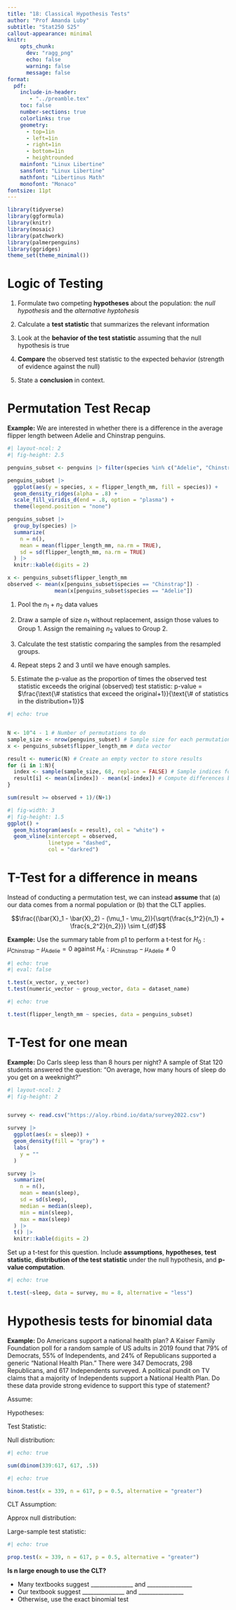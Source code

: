 ```yaml
---
title: "18: Classical Hypothesis Tests"
author: "Prof Amanda Luby"
subtitle: "Stat250 S25"
callout-appearance: minimal
knitr:
    opts_chunk: 
      dev: "ragg_png"
      echo: false
      warning: false
      message: false
format:
  pdf:
    include-in-header: 
       - "../preamble.tex"
    toc: false
    number-sections: true
    colorlinks: true
    geometry:
      - top=1in
      - left=1in
      - right=1in
      - bottom=1in
      - heightrounded
    mainfont: "Linux Libertine"
    sansfont: "Linux Libertine"
    mathfont: "Libertinus Math"
    monofont: "Monaco"
fontsize: 11pt
---
```


```r
library(tidyverse)
library(ggformula)
library(knitr)
library(mosaic)
library(patchwork)
library(palmerpenguins)
library(ggridges)
theme_set(theme_minimal())
```

# Logic of Testing

1. Formulate two competing **hypotheses** about the population: the *null hypothesis* and the *alternative hyptohesis*

2. Calculate a **test statistic** that summarizes the relevant information

3. Look at the **behavior of the test statistic** assuming that the null hypothesis is true

4. **Compare** the observed test statistic to the expected behavior (strength of evidence against the null) 

5. State a **conclusion** in context. 


# Permutation Test Recap

**Example:** We are interested in whether there is a difference in the average flipper length between Adelie and Chinstrap penguins. 


```r
#| layout-ncol: 2
#| fig-height: 2.5

penguins_subset <- penguins |> filter(species %in% c("Adelie", "Chinstrap")) |> drop_na(flipper_length_mm)

penguins_subset |>
  ggplot(aes(y = species, x = flipper_length_mm, fill = species)) + 
  geom_density_ridges(alpha = .8) + 
  scale_fill_viridis_d(end = .8, option = "plasma") + 
  theme(legend.position = "none")

penguins_subset |>
  group_by(species) |>
  summarize(
    n = n(),
    mean = mean(flipper_length_mm, na.rm = TRUE),
    sd = sd(flipper_length_mm, na.rm = TRUE)
  ) |>
  knitr::kable(digits = 2)

x <- penguins_subset$flipper_length_mm 
observed <- mean(x[penguins_subset$species == "Chinstrap"]) - 
               mean(x[penguins_subset$species == "Adelie"])
```


1. Pool the $n_1 + n_2$ data values

2. Draw a sample of size $n_1$ without replacement, assign those values to Group 1. Assign the remaining $n_2$ values to Group 2. 

3. Calculate the test statistic comparing the samples from the resampled groups.

4. Repeat steps 2 and 3 until we have enough samples.

5. Estimate the p-value as the proportion of times the observed test statistic exceeds the original (observed) test statistic: p-value = $\frac{\text{\# statistics that exceed the original+1}}{\text{\# of statistics in the distribution+1}}$

```r
#| echo: true


N <- 10^4 - 1 # Number of permutations to do
sample_size <- nrow(penguins_subset) # Sample size for each permutation (same as data)
x <- penguins_subset$flipper_length_mm # data vector

result <- numeric(N) # Create an empty vector to store results
for (i in 1:N){
  index <- sample(sample_size, 68, replace = FALSE) # Sample indices for group 1
  result[i] <- mean(x[index]) - mean(x[-index]) # Compute differences between groups
}

sum(result >= observed + 1)/(N+1)
```

```r
#| fig-width: 3
#| fig-height: 1.5
ggplot() + 
  geom_histogram(aes(x = result), col = "white") + 
  geom_vline(xintercept = observed, 
             linetype = "dashed", 
             col = "darkred")
```

# T-Test for a difference in means

Instead of conducting a permutation test, we can instead **assume** that (a) our data comes from a normal population or (b) that the CLT applies. 

$$\frac{(\bar{X}_1 - \bar{X}_2) - (\mu_1 - \mu_2)}{\sqrt{\frac{s_1^2}{n_1} + \frac{s_2^2}{n_2}}} \sim t_{df}$$

**Example:** Use the summary table from p1 to perform a t-test for $H_0: \mu_{\text{Chinstrap}} - \mu_{\text{Adelie}} = 0$ against $H_A: \mu_{\text{Chinstrap}} - \mu_{\text{Adelie}} \ne 0$

\vspace{4in}

```r
#| echo: true
#| eval: false

t.test(x_vector, y_vector)
t.test(numeric_vector ~ group_vector, data = dataset_name)
```

```r
#| echo: true

t.test(flipper_length_mm ~ species, data = penguins_subset)
```

# T-Test for one mean

**Example:** Do Carls sleep less than 8 hours per night? A sample of Stat 120 students answered the question: "On average, how many hours of sleep do you get on a weeknight?"

```r
#| layout-ncol: 2
#| fig-height: 2


survey <- read.csv("https://aloy.rbind.io/data/survey2022.csv")

survey |> 
  ggplot(aes(x = sleep)) + 
  geom_density(fill = "gray") + 
  labs(
    y = ""
  )

survey |>
  summarize(
    n = n(),
    mean = mean(sleep),
    sd = sd(sleep),
    median = median(sleep),
    min = min(sleep),
    max = max(sleep)
  ) |>
  t() |>
  knitr::kable(digits = 2)
```

Set up a t-test for this question. Include **assumptions**, **hypotheses**, **test statistic**, **distribution of the test statistic** under the null hypothesis, and **p-value computation**. 

\pagebreak

```r
#| echo: true 

t.test(~sleep, data = survey, mu = 8, alternative = "less")
```

# Hypothesis tests for binomial data

**Example:** Do Americans support a national health plan? A Kaiser Family Foundation poll for a random sample of US adults in 2019 found that 79% of Democrats, 55% of Independents, and 24% of Republicans supported a generic "National Health Plan." There were 347 Democrats, 298 Republicans, and 617 Independents surveyed. A political pundit on TV claims that a majority of Independents support a National Health Plan. Do these data provide strong evidence to support this type of statement? 

Assume:
\vspace{.25in}

Hypotheses:
\vspace{.25in}

Test Statistic: 
\vspace{.25in}

Null distribution: 
\vspace{.25in}

\vspace{1.5in}

```r
#| echo: true

sum(dbinom(339:617, 617, .5))
```

```r
#| echo: true

binom.test(x = 339, n = 617, p = 0.5, alternative = "greater")
```

CLT Assumption: 

\vspace{.25in}


Approx null distribution:
\vspace{.25in}


Large-sample test statistic:
\vspace{.25in}


```r
#| echo: true

prop.test(x = 339, n = 617, p = 0.5, alternative = "greater")
``` 

**Is n large enough to use the CLT?**

- Many textbooks suggest _______________ and ________________
- Our textbook suggest _______________ and ________________
- Otherwise, use the exact binomial test


